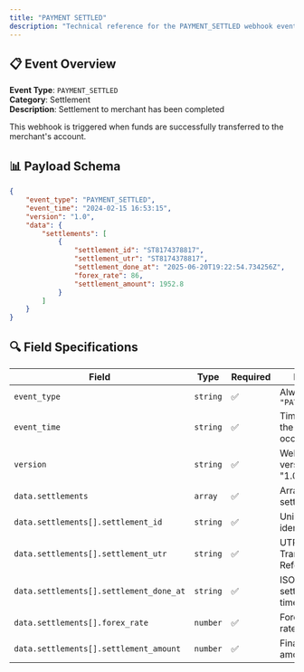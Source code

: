 ```yaml
---
title: "PAYMENT SETTLED"
description: "Technical reference for the PAYMENT_SETTLED webhook event, including payload schema, field specifications, and implementation details."
---
```


## 📋 Event Overview

**Event Type**: `PAYMENT_SETTLED`  
**Category**: Settlement  
**Description**: Settlement to merchant has been completed

This webhook is triggered when funds are successfully transferred to the merchant's account.

## 📊 Payload Schema

```json
{
    "event_type": "PAYMENT_SETTLED",
    "event_time": "2024-02-15 16:53:15",
    "version": "1.0",
    "data": {
        "settlements": [
            {
                "settlement_id": "ST8174378817",
                "settlement_utr": "ST8174378817",
                "settlement_done_at": "2025-06-20T19:22:54.734256Z",
                "forex_rate": 86,
                "settlement_amount": 1952.8
            }
        ]
    }
}
```

## 🔍 Field Specifications

| **Field** | **Type** | **Required** | **Description** |
|-----------|----------|--------------|-----------------|
| `event_type` | `string` | ✅ | Always `"PAYMENT_SETTLED"` |
| `event_time` | `string` | ✅ | Timestamp when the event occurred |
| `version` | `string` | ✅ | Webhook payload version (currently "1.0") |
| `data.settlements` | `array` | ✅ | Array of settlement objects |
| `data.settlements[].settlement_id` | `string` | ✅ | Unique settlement identifier |
| `data.settlements[].settlement_utr` | `string` | ✅ | UTR (Unique Transaction Reference) |
| `data.settlements[].settlement_done_at` | `string` | ✅ | ISO 8601 settlement timestamp |
| `data.settlements[].forex_rate` | `number` | ✅ | Foreign exchange rate |
| `data.settlements[].settlement_amount` | `number` | ✅ | Final settlement amount |
